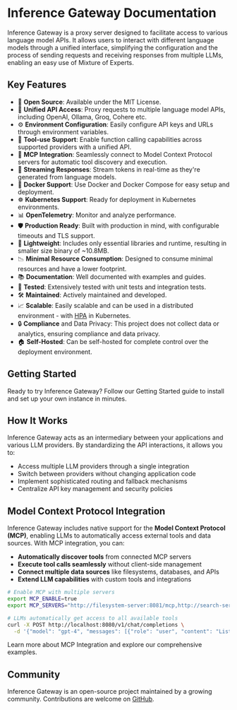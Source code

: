 
# Inference Gateway Documentation

Inference Gateway is a proxy server designed to facilitate access to various
language model APIs. It allows users to interact with different language models
through a unified interface, simplifying the configuration and the process of
sending requests and receiving responses from multiple LLMs, enabling an easy use
of Mixture of Experts.

## Key Features

- 📜 **Open Source**: Available under the MIT License.
- 🚀 **Unified API Access**: Proxy requests to multiple language model APIs, including OpenAI, Ollama, Groq, Cohere etc.
- ⚙️ **Environment Configuration**: Easily configure API keys and URLs through environment variables.
- 🔧 **Tool-use Support**: Enable function calling capabilities across supported providers with a unified API.
- 🔌 **MCP Integration**: Seamlessly connect to Model Context Protocol servers for automatic tool discovery and execution.
- 🌊 **Streaming Responses**: Stream tokens in real-time as they're generated from language models.
- 🐳 **Docker Support**: Use Docker and Docker Compose for easy setup and deployment.
- ☸️ **Kubernetes Support**: Ready for deployment in Kubernetes environments.
- 📊 **OpenTelemetry**: Monitor and analyze performance.
- 🛡️ **Production Ready**: Built with production in mind, with configurable timeouts and TLS support.
- 🌿 **Lightweight**: Includes only essential libraries and runtime, resulting in smaller size binary of ~10.8MB.
- 📉 **Minimal Resource Consumption**: Designed to consume minimal resources and have a lower footprint.
- 📚 **Documentation**: Well documented with examples and guides.
- 🧪 **Tested**: Extensively tested with unit tests and integration tests.
- 🛠️ **Maintained**: Actively maintained and developed.
- 📈 **Scalable**: Easily scalable and can be used in a distributed environment - with [HPA](https://kubernetes.io/docs/tasks/run-application/horizontal-pod-autoscale/) in Kubernetes.
- 🔒 **Compliance** and Data Privacy: This project does not collect data or analytics, ensuring compliance and data privacy.
- 🏠 **Self-Hosted**: Can be self-hosted for complete control over the deployment environment.

## Getting Started

Ready to try Inference Gateway? Follow our <Link href="/getting-started">Getting Started guide</Link> to install
and set up your own instance in minutes.

## How It Works

Inference Gateway acts as an intermediary between your applications and various LLM providers.
By standardizing the API interactions, it allows you to:

- Access multiple LLM providers through a single integration
- Switch between providers without changing application code
- Implement sophisticated routing and fallback mechanisms
- Centralize API key management and security policies

## Model Context Protocol Integration

Inference Gateway includes native support for the **Model Context Protocol (MCP)**, enabling LLMs to automatically access external tools and data sources. With MCP integration, you can:

- **Automatically discover tools** from connected MCP servers
- **Execute tool calls seamlessly** without client-side management
- **Connect multiple data sources** like filesystems, databases, and APIs
- **Extend LLM capabilities** with custom tools and integrations

```bash
# Enable MCP with multiple servers
export MCP_ENABLE=true
export MCP_SERVERS="http://filesystem-server:8081/mcp,http://search-server:8082/mcp"

# LLMs automatically get access to all available tools
curl -X POST http://localhost:8080/v1/chat/completions \
  -d '{"model": "gpt-4", "messages": [{"role": "user", "content": "List files and search for recent AI news"}]}'
```

Learn more about <Link href="/mcp">MCP Integration</Link> and explore our comprehensive examples.

## Community

Inference Gateway is an open-source project maintained by a growing community.
Contributions are welcome on [GitHub](https://github.com/inference-gateway/inference-gateway).
